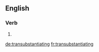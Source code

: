 ==English==

===Verb===
{{head|en|present participle}}

# {{present participle of|transubstantiate|lang=en}}

[[de:transubstantiating]]
[[fr:transubstantiating]]